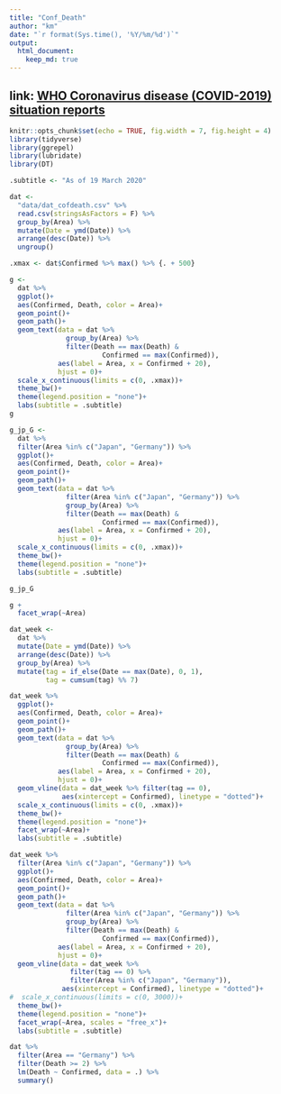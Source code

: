 ```yaml
---
title: "Conf_Death"
author: "km"
date: "`r format(Sys.time(), '%Y/%m/%d')`"
output: 
  html_document:
    keep_md: true
---
```



## link: [WHO Coronavirus disease (COVID-2019) situation reports](https://www.who.int/emergencies/diseases/novel-coronavirus-2019/situation-reports/)


```r
knitr::opts_chunk$set(echo = TRUE, fig.width = 7, fig.height = 4)
library(tidyverse)
library(ggrepel)
library(lubridate)
library(DT)

.subtitle <- "As of 19 March 2020"
```

```r
dat <- 
  "data/dat_cofdeath.csv" %>% 
  read.csv(stringsAsFactors = F) %>% 
  group_by(Area) %>% 
  mutate(Date = ymd(Date)) %>% 
  arrange(desc(Date)) %>% 
  ungroup()

.xmax <- dat$Confirmed %>% max() %>% {. + 500}

g <-
  dat %>% 
  ggplot()+
  aes(Confirmed, Death, color = Area)+
  geom_point()+
  geom_path()+
  geom_text(data = dat %>% 
              group_by(Area) %>% 
              filter(Death == max(Death) & 
                       Confirmed == max(Confirmed)),
            aes(label = Area, x = Confirmed + 20),
            hjust = 0)+
  scale_x_continuous(limits = c(0, .xmax))+
  theme_bw()+
  theme(legend.position = "none")+
  labs(subtitle = .subtitle)
g

g_jp_G <-
  dat %>%
  filter(Area %in% c("Japan", "Germany")) %>% 
  ggplot()+
  aes(Confirmed, Death, color = Area)+
  geom_point()+
  geom_path()+
  geom_text(data = dat %>% 
              filter(Area %in% c("Japan", "Germany")) %>% 
              group_by(Area) %>% 
              filter(Death == max(Death) & 
                       Confirmed == max(Confirmed)),
            aes(label = Area, x = Confirmed + 20),
            hjust = 0)+
  scale_x_continuous(limits = c(0, .xmax))+
  theme_bw()+
  theme(legend.position = "none")+
  labs(subtitle = .subtitle)

g_jp_G
```

```r
g + 
  facet_wrap(~Area)
```

```r
dat_week <-
  dat %>% 
  mutate(Date = ymd(Date)) %>% 
  arrange(desc(Date)) %>% 
  group_by(Area) %>% 
  mutate(tag = if_else(Date == max(Date), 0, 1),
         tag = cumsum(tag) %% 7)

dat_week %>% 
  ggplot()+
  aes(Confirmed, Death, color = Area)+
  geom_point()+
  geom_path()+
  geom_text(data = dat %>% 
              group_by(Area) %>% 
              filter(Death == max(Death) & 
                       Confirmed == max(Confirmed)),
            aes(label = Area, x = Confirmed + 20),
            hjust = 0)+
  geom_vline(data = dat_week %>% filter(tag == 0),
             aes(xintercept = Confirmed), linetype = "dotted")+
  scale_x_continuous(limits = c(0, .xmax))+
  theme_bw()+
  theme(legend.position = "none")+
  facet_wrap(~Area)+
  labs(subtitle = .subtitle)
```

```r
dat_week %>% 
  filter(Area %in% c("Japan", "Germany")) %>% 
  ggplot()+
  aes(Confirmed, Death, color = Area)+
  geom_point()+
  geom_path()+
  geom_text(data = dat %>% 
              filter(Area %in% c("Japan", "Germany")) %>%
              group_by(Area) %>% 
              filter(Death == max(Death) & 
                       Confirmed == max(Confirmed)),
            aes(label = Area, x = Confirmed + 20),
            hjust = 0)+
  geom_vline(data = dat_week %>%
               filter(tag == 0) %>%
               filter(Area %in% c("Japan", "Germany")),
             aes(xintercept = Confirmed), linetype = "dotted")+
#  scale_x_continuous(limits = c(0, 3000))+
  theme_bw()+
  theme(legend.position = "none")+
  facet_wrap(~Area, scales = "free_x")+
  labs(subtitle = .subtitle)
```

```r
dat %>% 
  filter(Area == "Germany") %>% 
  filter(Death >= 2) %>% 
  lm(Death ~ Confirmed, data = .) %>% 
  summary()
```

